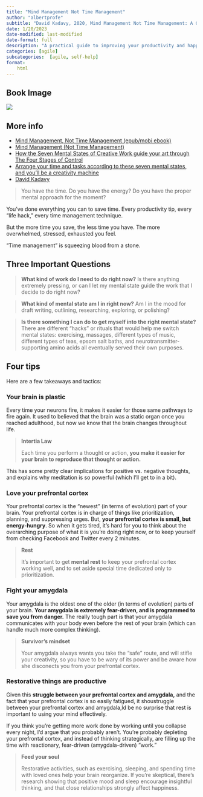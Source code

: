 ```yaml
---
title: "Mind Management Not Time Management"
author: "albertprofe"
subtitle: "David Kadavy, 2020, Mind Management Not Time Management: A Guide to Improving Your Productivity and Happiness"
date: 1/20/2023
date-modified: last-modified
date-format: full
description: "A practical guide to improving your productivity and happiness. Mind Management Not Time Management teaches you how to manage your thoughts and emotions, so you can achieve your goals and live a more fulfilling life."
categories: [agile]
subcategories:  [agile, self-help]
format:
    html
---
```


## Book Image

![](/books/MindManagementNotTimeManagement.jpg)

## More info

- [Mind Management, Not Time Management (epub/mobi ebook)](https://payhip.com/b/1Gh){.external}
- [Mind Management (Not Time Management)](https://kadavy.medium.com/mind-management-not-time-management-25ebd3a58dc6){.external}
- [How the Seven Mental States of Creative Work guide your art through The Four Stages of Control](https://medium.com/the-mission/how-the-seven-mental-states-of-creative-work-guide-your-art-through-the-four-stages-of-control-6cee89e74e52){.external}
- [Arrange your time and tasks according to these seven mental states, and you’ll be a creativity machine](https://kadavy.medium.com/arrange-your-time-and-tasks-according-to-these-seven-mental-states-and-youll-be-a-creativity-4e42416d7905){.external}
- [David Kadavy](https://kadavy.medium.com/){.external}


> You have the time. Do you have the energy? Do you have the proper mental approach for the moment?

You’ve done everything you can to save time. Every productivity tip, every “life hack,” every time management technique.

But the more time you save, the less time you have. The more overwhelmed, stressed, exhausted you feel.

“Time management” is squeezing blood from a stone.


## Three Important Questions


> **What kind of work do I need to do right now?** Is there anything extremely pressing, or can I let my mental state guide the work that I decide to do right now?

> **What kind of mental state am I in right now?** Am I in the mood for draft writing, outlining, researching, exploring, or polishing?

> **Is there something I can do to get myself into the right mental state?** There are different “hacks” or rituals that would help me switch mental states: exercising, massages, different types of music, different types of teas, epsom salt baths, and neurotransmitter-supporting amino acids all eventually served their own purposes.

## Four tips

Here are a few takeaways and tactics:

### Your brain is plastic

Every time your neurons fire, it makes it easier for those same pathways to fire again. It used to believed that the brain was a static organ once you reached adulthood, but now we know that the brain changes throughout life. 


> **Intertia Law**
> 
> Each time you perform a thought or action, **you make it easier for your brain to reproduce that thought or action.**

This has some pretty clear implications for positive vs. negative thoughts, and explains why meditation is so powerful (which I’ll get to in a bit).



### Love your prefrontal cortex

Your prefrontal cortex is the “newest” (in terms of evolution) part of your brain. Your prefrontal cortex is in charge of things like prioritization, planning, and suppressing urges. But, **your prefrontal cortex is small, but energy-hungry**. So when it gets tired, it’s hard for you to think about the overarching purpose of what it is you’re doing right now, or to keep yourself from checking Facebook and Twitter every 2 minutes.


> **Rest**
>
> It’s important to get **mental rest** to keep your prefrontal cortex working well, and to set aside special time dedicated only to prioritization.


### Fight your amygdala

Your amygdala is the oldest one of the older (in terms of evolution) parts of your brain. **Your amygdala is extremely fear-driven, and is programmed to save you from danger.** The really tough part is that your amygdala communicates with your body even before the rest of your brain (which can handle much more complex thinking). 


> **Survivor's mindset**
>
> Your amygdala always wants you take the “safe” route, and will stifle your creativity, so you have to be wary of its power and be aware how she disconects you from your prefrontal cortex. 



### Restorative things are productive

Given this **struggle between your prefrontal cortex and amygdala,** and the fact that your prefrontal cortex is so easily fatigued, it shoustruggle between your prefrontal cortex and amygdala,ld be no surprise that rest is important to using your mind effectively.

If you think you’re getting more work done by working until you collapse every night, I’d argue that you probably aren’t. You’re probably depleting your prefrontal cortex, and instead of thinking strategically, are filling up the time with reactionary, fear-driven (amygdala-driven) “work.” 


> **Feed your soul**
>
> Restorative activities, such as exercising, sleeping, and spending time with loved ones help your brain reorganize. If you’re skeptical, there’s research showing that positive mood and sleep encourage insightful thinking, and that close relationships strongly affect happiness.
